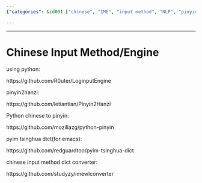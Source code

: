 ```yaml
---
{"categories": &id001 ["chinese", "IME", "input method", "NLP", "pinyin"], "category": "Chinese Input Methods", "date": "2022-05-29 08:05:24", "description": "This article presents a variety of Python-based Chinese input tools such as LoginputEngine, Pinyin2Hanzi, python-pinyin, pyim Tsinghua dict (Emacs), and IMEWLCConverter. These resources aid in the conversion between Chinese characters and pinyin, facilitating Chinese text input.", "tags": *id001, "title": "Chinese Input Method Or Engine"}

---
```


------

# Chinese Input Method/Engine

using python:

https://github.com/R0uter/LoginputEngine

pinyin2hanzi:

https://github.com/letiantian/Pinyin2Hanzi

Python chinese to pinyin:

https://github.com/mozillazg/python-pinyin

pyim tsinghua dict(for emacs):

https://github.com/redguardtoo/pyim-tsinghua-dict

chinese input method dict converter:

https://github.com/studyzy/imewlconverter

